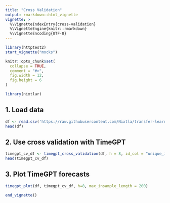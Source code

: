 ```yaml
---
title: "Cross Validation"
output: rmarkdown::html_vignette
vignette: >
  %\VignetteIndexEntry{cross-validation}
  %\VignetteEngine{knitr::rmarkdown}
  %\VignetteEncoding{UTF-8}
---
```

```r
library(httptest2)
start_vignette("mocks")

knitr::opts_chunk$set(
  collapse = TRUE,
  comment = "#>", 
  fig.width = 12, 
  fig.height = 6
)
```

```r
library(nixtlar)
```

## 1. Load data 

```r
df <- read.csv('https://raw.githubusercontent.com/Nixtla/transfer-learning-time-series/main/datasets/electricity-short.csv')
head(df)
```

## 2. Use cross validation with TimeGPT 

```r
timegpt_cv_df <- timegpt_cross_validation(df, h = 8, id_col = "unique_id", n_windows = 5, step_size = 2)
head(timegpt_cv_df)
```

## 3. Plot TimeGPT forecasts 

```r
timegpt_plot(df, timegpt_cv_df, h=8, max_insample_length = 200)
```


```r
end_vignette()
```
